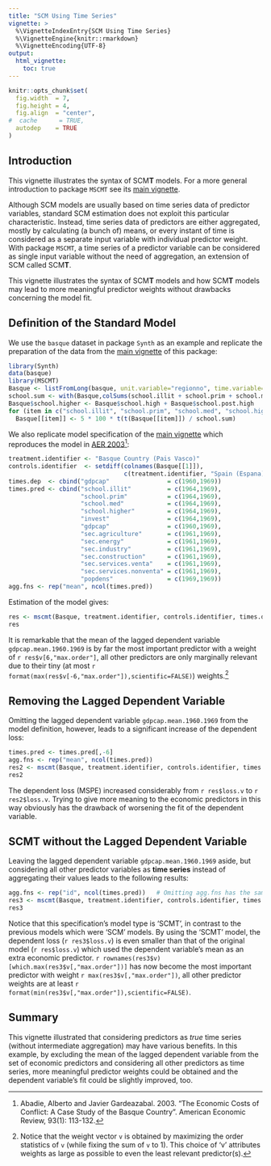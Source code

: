 ```yaml
---
title: "SCM Using Time Series"
vignette: >
  %\VignetteIndexEntry{SCM Using Time Series}
  %\VignetteEngine{knitr::rmarkdown}
  %\VignetteEncoding{UTF-8}
output: 
  html_vignette:
    toc: true
---
```


```r
knitr::opts_chunk$set(
  fig.width  = 7,
  fig.height = 4,
  fig.align  = "center",
#  cache      = TRUE,
  autodep    = TRUE
)
```

## Introduction

This vignette illustrates the syntax of SCM**T** models. For a more general introduction to package `MSCMT` see its [main vignette](WorkingWithMSCMT.html).

Although SCM models are usually based on time series data of predictor variables, standard SCM estimation does not exploit this particular characteristic. 
Instead, time series data of predictors are either aggregated, mostly by calculating (a bunch of) means, or every instant of time is considered as a separate input variable with individual predictor weight.
With package `MSCMT`, a time series of a predictor variable can be considered as single input variable without the need of aggregation, an extension of SCM called SCM**T**.

This vignette illustrates the syntax of SCM**T** models and how SCM**T** models may lead to more meaningful predictor weights without drawbacks concerning the model fit. 


## Definition of the Standard Model

We use the `basque` dataset in package `Synth` as an example and replicate the preparation of the data from the [main vignette](WorkingWithMSCMT.html) of this package:

```r
library(Synth)
data(basque)
library(MSCMT)
Basque <- listFromLong(basque, unit.variable="regionno", time.variable="year", unit.names.variable="regionname")
school.sum <- with(Basque,colSums(school.illit + school.prim + school.med + school.high  + school.post.high))
Basque$school.higher <- Basque$school.high + Basque$school.post.high
for (item in c("school.illit", "school.prim", "school.med", "school.higher"))      
  Basque[[item]] <- 5 * 100 * t(t(Basque[[item]]) / school.sum)
```

We also replicate model specification of the [main vignette](WorkingWithMSCMT.html) which reproduces the model in [AER 2003]^[Abadie, Alberto and Javier Gardeazabal. 2003. "The Economic Costs of Conflict: A Case Study of the Basque Country". American Economic Review, 93(1): 113-132.]:

[AER 2003]: https://www.aeaweb.org/articles?id=10.1257/000282803321455188 "Abadie and Gardeazabal (2003)"

```r
treatment.identifier <- "Basque Country (Pais Vasco)"
controls.identifier  <- setdiff(colnames(Basque[[1]]),
                                c(treatment.identifier, "Spain (Espana)"))
times.dep  <- cbind("gdpcap"                = c(1960,1969))
times.pred <- cbind("school.illit"          = c(1964,1969),
                    "school.prim"           = c(1964,1969),
                    "school.med"            = c(1964,1969),
                    "school.higher"         = c(1964,1969),
                    "invest"                = c(1964,1969),
                    "gdpcap"                = c(1960,1969),
                    "sec.agriculture"       = c(1961,1969),
                    "sec.energy"            = c(1961,1969),
                    "sec.industry"          = c(1961,1969),
                    "sec.construction"      = c(1961,1969),
                    "sec.services.venta"    = c(1961,1969),
                    "sec.services.nonventa" = c(1961,1969),
                    "popdens"               = c(1969,1969))
agg.fns <- rep("mean", ncol(times.pred))                       
```

Estimation of the model gives:
```r
res <- mscmt(Basque, treatment.identifier, controls.identifier, times.dep, times.pred, agg.fns, seed=4711, single.v=TRUE, verbose=FALSE, outer.optim="DEoptim")
res
```

It is remarkable that the mean of the lagged dependent variable `gdpcap.mean.1960.1969` is by far the most important predictor with a weight of `r res$v[6,"max.order"]`, 
all other predictors are only marginally relevant due to their tiny 
(at most `r format(max(res$v[-6,"max.order"]),scientific=FALSE)`) 
weights.^[Notice that the weight vector `v` is obtained by maximizing the order statistics of `v` (while fixing the sum of `v` to 1). 
This choice of 'v' attributes weights as large as possible to even the least relevant predictor(s).]

## Removing the Lagged Dependent Variable

Omitting the lagged dependent variable `gdpcap.mean.1960.1969` from the model definition, however, leads to a significant increase of the dependent loss:
```r
times.pred <- times.pred[,-6]
agg.fns <- rep("mean", ncol(times.pred))                       
res2 <- mscmt(Basque, treatment.identifier, controls.identifier, times.dep, times.pred, agg.fns, seed=4711, single.v=TRUE, verbose=FALSE, outer.optim="DEoptim")
res2
```

The dependent loss (MSPE) increased considerably from `r res$loss.v` to `r res2$loss.v`. Trying to give more meaning to the economic predictors in this way obviously has the drawback of worsening the fit
of the dependent variable.

## SCMT without the Lagged Dependent Variable

Leaving the lagged dependent variable `gdpcap.mean.1960.1969` aside, but considering all other predictor variables as **time series** instead of aggregating their values leads to the following results:
```r
agg.fns <- rep("id", ncol(times.pred))   # Omitting agg.fns has the same effect (as "id" is the default)
res3 <- mscmt(Basque, treatment.identifier, controls.identifier, times.dep, times.pred, agg.fns, seed=4711, single.v=TRUE, verbose=FALSE, outer.optim="DEoptim")
res3
```

Notice that this specification's model type is 'SCMT', in contrast to the previous models which were 'SCM' models. 
By using the 'SCMT' model, the dependent loss (`r res3$loss.v`) is even smaller than that of the original model (`r res$loss.v`) which used the dependent variable's mean as an extra economic predictor. 
``r rownames(res3$v)[which.max(res3$v[,"max.order"])]`` has now become the most important predictor with weight `r max(res3$v[,"max.order"])`, 
all other predictor weights are at least `r format(min(res3$v[,"max.order"]),scientific=FALSE)`.

## Summary

This vignette illustrated that considering predictors as *true* time series (without intermediate aggregation) may have various benefits. 
In this example, by excluding the mean of the lagged dependent variable from the set of economic predictors and considering all other predictors as time series,
more meaningful predictor weights could be obtained and the dependent variable's fit could be slightly improved, too.
